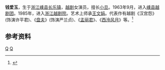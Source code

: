 '''钱爱玉'''{{BD|1949年|9月|||catIdx=Q钱}}，生于[[浙江|浙江]][[嵊县|嵊县]][[长乐镇|长乐镇]]，[[越剧|越剧]]女演员，擅长[[小旦|小旦]]。1963年9月，进入[[嵊州市越剧团|嵊县越剧团]]。1985年，进入[[浙江越剧院|浙江越剧院]]。艺术上师承[[王文娟|王文娟]]。代表作有越剧《汉宫怨》(饰演许平君)、《[[盘夫|盘夫]]》(饰演严兰贞)、《[[孟丽君|孟丽君]]》、《[[西泠风月|西泠风月]]》等。<ref>{{Cite web |url=http://www.zjol.com.cn/05culture/system/2006/04/27/006594428.shtml |title=浙江在线-钱爱玉  |access-date=2010-04-18 |archive-date=2016-03-04 |archive-url=https://web.archive.org/web/20160304194019/http://www.zjol.com.cn/05culture/system/2006/04/27/006594428.shtml |dead-url=no }}</ref>

== 参考资料 ==
<references/>

[[Category:嵊州人|Q]]
[[Category:越剧演员|Q]]